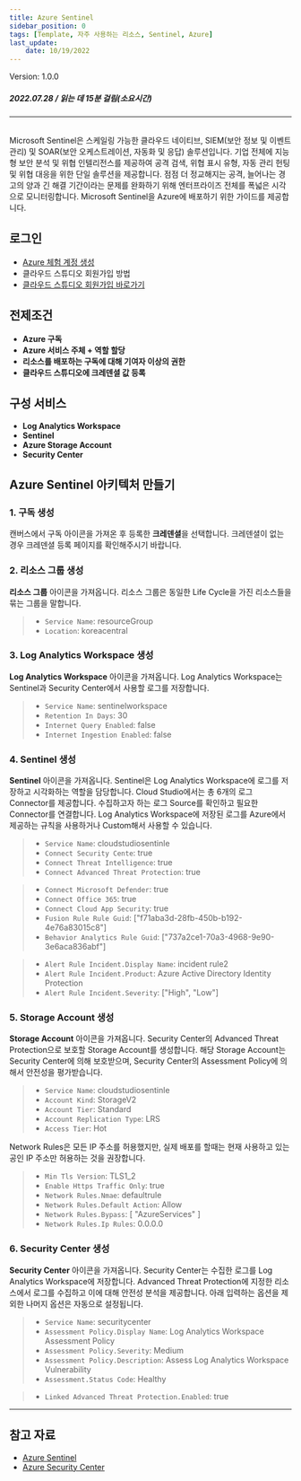 ```yaml
---
title: Azure Sentinel
sidebar_position: 0
tags: [Template, 자주 사용하는 리소스, Sentinel, Azure]
last_update: 
    date: 10/19/2022
---
```



<span className="theme-doc-version-badge badge badge--secondary">
    Version: 1.0.0
</span>

##### 2022.07.28 / 읽는 데 15분 걸림(소요시간)

*****
<br/>
Microsoft Sentinel은 스케일링 가능한 클라우드 네이티브, SIEM(보안 정보 및 이벤트 관리) 및 SOAR(보안 오케스트레이션, 자동화 및 응답) 솔루션입니다. 
기업 전체에 지능형 보안 분석 및 위협 인텔리전스를 제공하여 공격 검색, 위협 표시 유형, 자동 관리 헌팅 및 위협 대응을 위한 단일 솔루션을 제공합니다.
점점 더 정교해지는 공격, 늘어나는 경고의 양과 긴 해결 기간이라는 문제를 완화하기 위해 엔터프라이즈 전체를 폭넓은 시각으로 모니터링합니다.
Microsoft Sentinel을 Azure에 배포하기 위한 가이드를 제공합니다.

## 로그인
- [Azure 체험 계정 생성](https://azure.microsoft.com/ko-kr/free/)
- <Link to="/docs/start/sign-up">클라우드 스튜디오 회원가입 방법</Link>
- [클라우드 스튜디오 회원가입 바로가기](https://cloudstudio.cloudraw.kr/signup)

## 전제조건
- **Azure 구독**
- **Azure 서비스 주체 + 역할 할당**
- **리소스를 배포하는 구독에 대해 기여자 이상의 권한**
- **클라우드 스튜디오에 크레덴셜 값 등록**

## 구성 서비스
- **Log Analytics Workspace**
- **Sentinel**
- **Azure Storage Account**
- **Security Center**

## Azure Sentinel 아키텍처 만들기
### 1. 구독 생성
캔버스에서 구독 아이콘을 가져온 후 등록한 **크레덴셜**을 선택합니다.
크레덴셜이 없는 경우 크레덴셜 등록 페이지를 확인해주시기 바랍니다.
<caption caption="[그림.1] Azure Sentinel 1" src={azure1} />

### 2. 리소스 그룹 생성
**리소스 그룹** 아이콘을 가져옵니다.
리소스 그룹은 동일한 Life Cycle을 가진 리소스들을 묶는 그룹을 말합니다.

> - ```Service Name```: resourceGroup
> - ```Location```: koreacentral

<caption caption="[그림.2] Azure Sentinel 2" src={azure2} />

### 3. Log Analytics Workspace 생성 
**Log Analytics Workspace** 아이콘을 가져옵니다.
Log Analytics Workspace는 Sentinel과 Security Center에서 사용할 로그를 저장합니다.

> - ```Service Name```: sentinelworkspace
> - ```Retention In Days```: 30
> - ```Internet Query Enabled```: false
> - ```Internet Ingestion Enabled```: false

<caption caption="[그림.3] Azure Sentinel 3" src={azure3} />

### 4. Sentinel 생성 
**Sentinel** 아이콘을 가져옵니다.
Sentinel은 Log Analytics Workspace에 로그를 저장하고 시각화하는 역할을 담당합니다.
Cloud Studio에서는 총 6개의 로그 Connector를 제공합니다. 수집하고자 하는 로그 Source를 확인하고 필요한 Connector를 연결합니다.
Log Analytics Workspace에 저장된 로그를 Azure에서 제공하는 규칙을 사용하거나 Custom해서 사용할 수 있습니다.

> - ```Service Name```: cloudstudiosentinle
> - ```Connect Security Cente```: true
> - ```Connect Threat Intelligence```: true
> - ```Connect Advanced Threat Protection```: true

<caption caption="[그림.4] Azure Sentinel 4" src={azure4} />

> - ```Connect Microsoft Defender```: true
> - ```Connect Office 365```: true
> - ```Connect Cloud App Security```: true
> - ```Fusion Rule Rule Guid```: ["f71aba3d-28fb-450b-b192-4e76a83015c8"]
> - ```Behavior Analytics Rule Guid```: ["737a2ce1-70a3-4968-9e90-3e6aca836abf"]

<caption caption="[그림.5] Azure Sentinel 5" src={azure5} />

> - ```Alert Rule Incident.Display Name```: incident rule2
> - ```Alert Rule Incident.Product```: Azure Active Directory Identity Protection
> - ```Alert Rule Incident.Severity```: ["High", "Low"]

<caption caption="[그림.6] Azure Sentinel 6" src={azure6} />

### 5. Storage Account 생성 
**Storage Account** 아이콘을 가져옵니다.
Security Center의 Advanced Threat Protection으로 보호할 Storage Account를 생성합니다.
해당 Storage Account는 Security Center에 의해 보호받으며, Security Center의 Assessment Policy에 의해서 안전성을 평가받습니다. 

> - ```Service Name```: cloudstudiosentinle
> - ```Account Kind```: StorageV2
> - ```Account Tier```: Standard
> - ```Account Replication Type```: LRS
> - ```Access Tier```: Hot 

<caption caption="[그림.7] Azure Sentinel 7" src={azure7} />

Network Rules은 모든 IP 주소를 허용했지만, 실제 배포를 할때는 현재 사용하고 있는 공인 IP 주소만 허용하는 것을 권장합니다.

> - ```Min Tls Version```: TLS1_2
> - ```Enable Https Traffic Only```: true
> - ```Network Rules.Nmae```: defaultrule
> - ```Network Rules.Default Action```: Allow
> - ```Network Rules.Bypass```: [ "AzureServices" ]
> - ```Network Rules.Ip Rules```: 0.0.0.0

<caption caption="[그림.8] Azure Sentinel 8" src={azure8} />

### 6. Security Center 생성
**Security Center** 아이콘을 가져옵니다.
Security Center는 수집한 로그를 Log Analytics Workspace에 저장합니다.
Advanced Threat Protection에 지정한 리소스에서 로그를 수집하고 이에 대해 안전성 분석을 제공합니다.
아래 입력하는 옵션을 제외한 나머지 옵션은 자동으로 설정됩니다.

> - ```Service Name```: securitycenter
> - ```Assessment Policy.Display Name```: Log Analytics Workspace Assessment Policy
> - ```Assessment Policy.Severity```: Medium
> - ```Assessment Policy.Description```: Assess Log Analytics Workspace Vulnerability
> - ```Assessment.Status Code```: Healthy

<caption caption="[그림.9] Azure Sentinel 9" src={azure9} />

> - ```Linked Advanced Threat Protection.Enabled```: true

<caption caption="[그림.10] Azure Sentinel 10" src={azure10} />

*****
## 참고 자료
- [Azure Sentinel](https://docs.microsoft.com/ko-kr/azure/sentinel/)
- [Azure Security Center](https://docs.microsoft.com/ko-kr/azure/defender-for-cloud/)